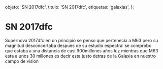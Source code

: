 
  objeto: 'SN 2017dfc',
  titulo: 'SN 2017dfc',
  etiquetas: 'galaxias',
};

# SN 2017dfc

<Imagen
  src="registro/sn2017-dfc_20170423_1_2017dfc_20170423_i88.jpg"
  fecha="20170423"
/>

Supernova 2017dfc en un principio se penso que pertenecia a M63 pero su magnitud desconcertaba despues de su estudio espectral se comprobo que estaba a una distancia de casi 900millones años luz mientras que M63 esta a unos 30 millones es decir esta justo detras de la Galaxia en nuestro campo de vision